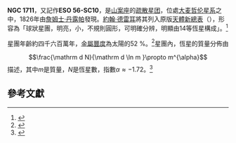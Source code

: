 {{NGCInfoBox|NGCID=NGC 1711|發現者=詹姆士·丹露帕|發現日期=1826年8月3日|其他編號=ESO 56-SC10|曆元=J2000.0|赤經=4時50分36.2秒
|赤緯=-69°59'8"|星座=山案座|星體=疏散星团|星等=10.1|表面亮度=|藍等=}}

'''NGC 1711'''，又記作'''ESO 56-SC10'''，是[[山案座|山案座]]的[[疏散星团|疏散星团]]，位處[[大麦哲伦星系|大麦哲伦星系]]之中，1826年由[[詹姆士·丹露帕|詹姆士·丹露帕]]發現。[[約翰·德雷耳|約翰·德雷耳]]將其列入原版[[NGC天體表|天體新總表]]（{{lang|en|NGC}}），形容為「球狀星團，明亮，小，不規則圓形，可明確分辨，明顯由14等恆星構成」。<ref name=":0222222">{{Cite web|language=en|url=http://cseligman.com/text/atlas/ngc17.htm|title=New General Catalog Objects: NGC 1700 - 1749|first=Courtney|last=Seligman|website=cseligman.com|date=|publisher=|access-date=2022-03-10|archive-date=2018-10-13|archive-url=https://web.archive.org/web/20181013192243/http://cseligman.com/text/atlas/ngc17.htm}}</ref>

星團年齡約四千六百萬年，[[金屬豐度|金屬豐度]]為太陽的52 %。<ref>{{cite journal|url =http://adsabs.harvard.edu/abs/2019PASP..131b4101A|first1 =Andrea V.|last1= Ahumada|first2 = Luis R. |last2 = Vega-Neme|first3 =  Juan J. |last3= Clariá|first4 = Javier H.|last4= Minniti|title =Spectroscopic Fundamental Parameters of 16 Young Large Magellanic Cloud Star Clusters|date =2019-02-01|journal =Publications of the Astronomical Society of the Pacific|volume =131|issue = 996 |page = 024101|issn=0004-6280|doi=10.1088/1538-3873/aae660|language = en}}</ref>星團內，恆星的質量分佈由
:<math>\frac{\mathrm d N}{\mathrm d \ln m }\propto m^{\alpha}</math>
描述，其中<math>m</math>是質量，<math>N</math>是恆星數，指數<math>\alpha\approx -1.72</math>。<ref>{{cite journal |url =http://adsabs.harvard.edu/abs/2020ApJ...895...66M|first1 =Deepakshi |last1 = Madaan|first2 = Sophia|last2 = Lianou|first3 = Shantanu|last3 =  Basu|title =Using the Modified Lognormal Power-law Distribution to Model the Mass Function of NGC 1711|date =2020-05-01|journal =The Astrophysical Journal|volume =895|page =66|issn=0004-637X|doi=10.3847/1538-4357/ab88a6|language = en}}</ref>

== 參考文獻 ==
{{reflist}}

{{NGCReference|1711}}
